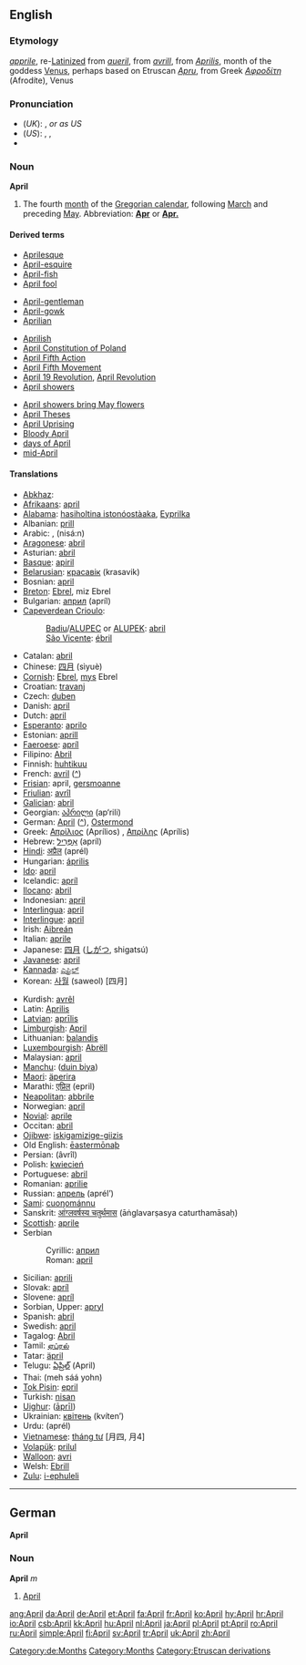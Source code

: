 ==English==
===Etymology===
{{ME.}} ''[[apprile]]'', re-[[Latinize]]d from ''[[aueril]]'', from {{OF.}} ''[[avrill]]'', from {{L.}} ''[[Aprilis]]'', month of the goddess [[Venus]], perhaps based on Etruscan ''[[Apru]]'', from Greek ''[[Αφροδίτη]]'' (Afrodíte), Venus

===Pronunciation===
*(''UK''): {{IPA|/ˈeɪprɪl/}}, {{SAMPA|/"eIprIl/}} ''or as US''
*(''US''): {{AHD|āʹprəl}}, {{IPA|/ˈeɪprəl/}}, {{SAMPA|/"eIpr@l/}}
*{{audio|en-us-April.ogg|Audio (US)}}

===Noun===
'''April'''

# The fourth [[month]] of the [[Gregorian calendar]], following [[March]] and preceding [[May]]. Abbreviation: '''[[Apr]]''' or '''[[Apr.]]'''

====Derived terms====
{{top3}}
*[[Aprilesque]]
*[[April-esquire]]
*[[April-fish]]
*[[April fool]]
<!--"April Fools' Day" is under "April fool"-->
*[[April-gentleman]]
*[[April-gowk]]
*[[Aprilian]]
{{mid3}}
*[[Aprilish]]
*[[w:April Constitution of Poland|April Constitution of Poland]]
*[[April Fifth Action]]
*[[April Fifth Movement]]
*[[April 19 Revolution]], [[April Revolution]]
*[[April showers]]
{{mid3}}
*[[April showers bring May flowers]]
*[[April Theses]]
*[[April Uprising]]
*[[Bloody April]]
*[[days of April]]
*[[mid-April]]
{{bottom}}

====Translations====
{{top}}
*[[Abkhaz]]: {{RUchar|[[мшаҧы]]}} {{IPAchar|(mšaṗə)}}
*[[Afrikaans]]: [[april]]
*[[Alabama]]: [[hasiholtina istonóostàaka]], [[Eyprilka]]
*Albanian: [[prill]]
*Arabic: {{ARchar|[[ابريل|أبْرِيل]]}} {{IPAchar|(’abríːl)}} {{m}}, {{ARchar|[[نيسان|نِيسَانٌ]]}} (nisá:n) {{m}}
*[[Aragonese]]: [[abril]] {{m}}
*Asturian: [[abril]] {{m}}
*[[Basque]]: [[apiril]]
*[[Belarusian]]: [[красавік]] (krasavik)
*Bosnian: [[april#Bosnian|april]] {{m}}
*[[Breton]]: [[Ebrel]], miz Ebrel
*Bulgarian: [[април]] (apríl)
*[[Capeverdean Crioulo]]:
*:[[Badiu]]/[[ALUPEC]] or [[ALUPEK]]: [[abril]]
*:[[São Vicente]]: [[ébril]]
*Catalan: [[abril]] {{m}}
*Chinese: [[四月]] (sìyuè)
*[[Cornish]]: [[Ebrel]], [[mys]] Ebrel
*Croatian: [[travanj]] {{m}}
*Czech: [[duben]] {{m}}
*Danish: [[april]]
*Dutch: [[april]]
*[[Esperanto]]: [[aprilo]]
*Estonian: [[aprill]]
*[[Faeroese]]: [[apríl]]
*Filipino: [[Abril]]
*Finnish: [[huhtikuu]]
*French: [[avril]] {{m}} ([[:fr:avril|^]])
*[[Frisian]]: april, [[gersmoanne]]
*[[Friulian]]: [[avrîl]]
*[[Galician]]: [[abril]] {{m}}
*Georgian: [[აპრილი]] (ap‘rili)
*German: [[April#German|April]] {{m}} ([[:de:April|^]]), [[Ostermond]] {{m}}
*Greek: [[Απρίλιος]] (Aprílios) {{m}}, [[Απρίλης]] (Aprílis) {{m}}
*Hebrew: [[אפריל|אַפְּרִיל]] (apríl) {{m}}
*[[Hindi]]: [[अप्रैल]] (aprél) {{m}}
*Hungarian: [[április]]
*[[Ido]]: [[april]]
*Icelandic: [[apríl]]
*[[Ilocano]]: [[abril]]
*Indonesian: [[april]]
*[[Interlingua]]: [[april]]
*[[Interlingue]]: [[april]]
*Irish: [[Aibreán]]
*Italian: [[aprile]] {{m}}
*Japanese: [[四月]] ([[しがつ]], shigatsú)
*[[Javanese]]: [[april]]
*[[Kannada]]: [[ಎಪ್ರಿಲ್]]
*Korean: [[사월]] (saweol) [四月]
{{mid}}
*Kurdish: [[avrêl]]
*Latin: [[Aprilis]] {{m}}
*[[Latvian]]: [[aprīlis]]
*[[Limburgish]]: [[April#Limburgish|April]]
*Lithuanian: [[balandis]] {{m}}
*[[Luxembourgish]]: [[Abrëll]]
*Malaysian: [[april]]
*[[Manchu]]: ([[duin biya]])
*[[Maori]]: [[äperira]]
*Marathi: [[एप्रिल]] (epril)
*[[Neapolitan]]: [[abbrile]]
*Norwegian: [[april]]
*[[Novial]]: [[aprile]]
*Occitan: [[abril]] {{m}}
*[[Ojibwe]]: [[iskigamizige-giizis]]
*Old English: [[eastermonaþ|ēastermōnaþ]] {{m}}
*Persian: {{FAchar|[[آوریل]]}} (âvrîl)
*Polish: [[kwiecień]] {{m}}
*Portuguese: [[abril#Portuguese|abril]] {{m}}
*Romanian: [[aprilie]]
*Russian: [[апрель]] (aprél’) {{m}}
*[[Sami]]: [[cuoŋománnu]]
*Sanskrit: [[आंग्लवर्षस्य चतुर्थमास]] (āṅglavarṣasya caturthamāsaḥ)
*[[Scottish]]: [[aprile]]
*Serbian
*:Cyrillic: [[април#Serbian|април]] {{m}}
*:Roman: [[april#Serbian|april]] {{m}}
*Sicilian: [[aprili]] {{m}}
*Slovak: [[apríl]] {{m}}
*Slovene: [[apríl]] {{m}}
*Sorbian, Upper: [[apryl]]
*Spanish: [[abril#Spanish|abril]] {{m}}
*Swedish: [[april#Swedish|april]]
*Tagalog: [[Abril]]
*Tamil: [[ஏப்ரல்]]
*Tatar: [[äpril]]
*Telugu: [[ఏప్రిల్]] (April)
*Thai: {{THchar|[[เมษายน]]}} (meh sáá yohn)
*[[Tok Pisin]]: [[epril]]
*Turkish: [[nisan]]
*[[Uighur]]: {{FAchar|[[ئاپريل]]}} ([[āprīl]])
*Ukrainian: [[квітень]] (kvíten’) {{m}}
*Urdu: {{URchar|[[اپریل]]}} (aprél) {{m}}
*[[Vietnamese]]: [[tháng tư]] [月四, 月4]
*[[Volapük]]: [[prilul]]
*[[Walloon]]: [[avri]]
*Welsh: [[Ebrill]] {{m}}
*[[Zulu]]: [[i-ephuleli]]
{{bottom}}

----

==German==
'''April'''

===Noun===
'''April''' ''m''

#[[April#English|April]]

[[Category:de:Months]]

[[Category:Months]]
[[Category:Etruscan derivations]]

[[ang:April]]
[[da:April]]
[[de:April]]
[[et:April]]
[[fa:April]]
[[fr:April]]
[[ko:April]]
[[hy:April]]
[[hr:April]]
[[io:April]]
[[csb:April]]
[[kk:April]]
[[hu:April]]
[[nl:April]]
[[ja:April]]
[[pl:April]]
[[pt:April]]
[[ro:April]]
[[ru:April]]
[[simple:April]]
[[fi:April]]
[[sv:April]]
[[tr:April]]
[[uk:April]]
[[zh:April]]